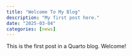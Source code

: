 ```yaml
---
title: "Welcome To My Blog"
description: "My first post here."
date: "2025-03-04"
categories: [news]
---
```


This is the first post in a Quarto blog. Welcome!


